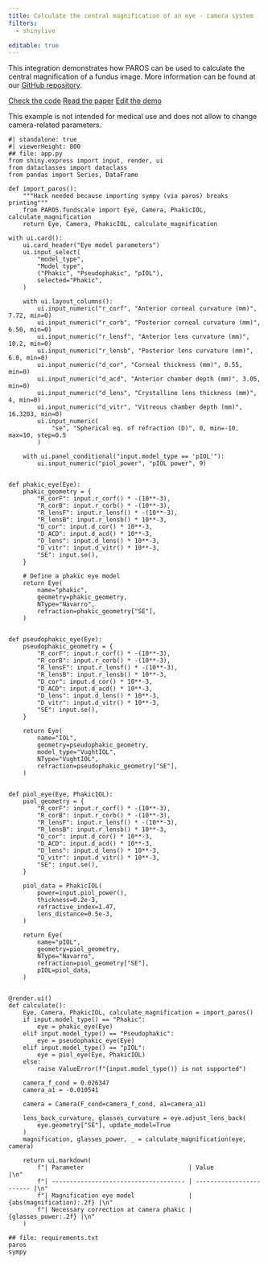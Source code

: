 ```yaml
---
title: Calculate the central magnification of an eye - camera system
filters:
  - shinylive

editable: true
---
```


This integration demonstrates how PAROS can be used to calculate the central magnification of a fundus image. More information can be found at our [GitHub repository](https://github.com/MREYE-LUMC/PAROS).

[Check the code](https://github.com/MREYE-LUMC/PAROS){.btn .btn-outline-primary .btn role="button"}
[Read the paper](https://doi.org/10.1167/iovs.65.1.43){.btn .btn-outline-primary .btn role="button"}
<!-- Note: the edit.html file is generated automatically. -->
[Edit the demo](edit.html){.btn .btn-outline-primary .btn role="button" .external}

::: {.callout-warning}
This example is not intended for medical use and does not allow to change camera-related parameters.
:::

:::{.column-screen-inset}
```shinylive-python
#| standalone: true
#| viewerHeight: 800
## file: app.py
from shiny.express import input, render, ui
from dataclasses import dataclass
from pandas import Series, DataFrame

def import_paros():
    """Hack needed because importing sympy (via paros) breaks printing"""
    from PAROS.fundscale import Eye, Camera, PhakicIOL, calculate_magnification
    return Eye, Camera, PhakicIOL, calculate_magnification

with ui.card():
    ui.card_header("Eye model parameters")
    ui.input_select(
        "model_type",
        "Model type",
        ("Phakic", "Pseudophakic", "pIOL"),
        selected="Phakic",
    )

    with ui.layout_columns():
        ui.input_numeric("r_corf", "Anterior corneal curvature (mm)", 7.72, min=0)
        ui.input_numeric("r_corb", "Posterior corneal curvature (mm)", 6.50, min=0)
        ui.input_numeric("r_lensf", "Anterior lens curvature (mm)", 10.2, min=0)
        ui.input_numeric("r_lensb", "Posterior lens curvature (mm)", 6.0, min=0)
        ui.input_numeric("d_cor", "Corneal thickness (mm)", 0.55, min=0)
        ui.input_numeric("d_acd", "Anterior chamber depth (mm)", 3.05, min=0)
        ui.input_numeric("d_lens", "Crystalline lens thickness (mm)", 4, min=0)
        ui.input_numeric("d_vitr", "Vitreous chamber depth (mm)", 16.3203, min=0)
        ui.input_numeric(
            "se", "Spherical eq. of refraction (D)", 0, min=-10, max=10, step=0.5
        )

    with ui.panel_conditional("input.model_type == 'pIOL'"):
        ui.input_numeric("piol_power", "pIOL power", 9)


def phakic_eye(Eye):
    phakic_geometry = {
        "R_corF": input.r_corf() * -(10**-3),
        "R_corB": input.r_corb() * -(10**-3),
        "R_lensF": input.r_lensf() * -(10**-3),
        "R_lensB": input.r_lensb() * 10**-3,
        "D_cor": input.d_cor() * 10**-3,
        "D_ACD": input.d_acd() * 10**-3,
        "D_lens": input.d_lens() * 10**-3,
        "D_vitr": input.d_vitr() * 10**-3,
        "SE": input.se(),
    }

    # Define a phakic eye model
    return Eye(
        name="phakic",
        geometry=phakic_geometry,
        NType="Navarro",
        refraction=phakic_geometry["SE"],
    )


def pseudophakic_eye(Eye):
    pseudophakic_geometry = {
        "R_corF": input.r_corf() * -(10**-3),
        "R_corB": input.r_corb() * -(10**-3),
        "R_lensF": input.r_lensf() * -(10**-3),
        "R_lensB": input.r_lensb() * 10**-3,
        "D_cor": input.d_cor() * 10**-3,
        "D_ACD": input.d_acd() * 10**-3,
        "D_lens": input.d_lens() * 10**-3,
        "D_vitr": input.d_vitr() * 10**-3,
        "SE": input.se(),
    }

    return Eye(
        name="IOL",
        geometry=pseudophakic_geometry,
        model_type="VughtIOL",
        NType="VughtIOL",
        refraction=pseudophakic_geometry["SE"],
    )


def piol_eye(Eye, PhakicIOL):
    piol_geometry = {
        "R_corF": input.r_corf() * -(10**-3),
        "R_corB": input.r_corb() * -(10**-3),
        "R_lensF": input.r_lensf() * -(10**-3),
        "R_lensB": input.r_lensb() * 10**-3,
        "D_cor": input.d_cor() * 10**-3,
        "D_ACD": input.d_acd() * 10**-3,
        "D_lens": input.d_lens() * 10**-3,
        "D_vitr": input.d_vitr() * 10**-3,
        "SE": input.se(),
    }

    piol_data = PhakicIOL(
        power=input.piol_power(),
        thickness=0.2e-3,
        refractive_index=1.47,
        lens_distance=0.5e-3,
    )

    return Eye(
        name="pIOL",
        geometry=piol_geometry,
        NType="Navarro",
        refraction=piol_geometry["SE"],
        pIOL=piol_data,
    )


@render.ui()
def calculate():
    Eye, Camera, PhakicIOL, calculate_magnification = import_paros()
    if input.model_type() == "Phakic":
        eye = phakic_eye(Eye)
    elif input.model_type() == "Pseudophakic":
        eye = pseudophakic_eye(Eye)
    elif input.model_type() == "pIOL":
        eye = piol_eye(Eye, PhakicIOL)
    else:
        raise ValueError(f"{input.model_type()} is not supported")

    camera_f_cond = 0.026347
    camera_a1 = -0.010541

    camera = Camera(F_cond=camera_f_cond, a1=camera_a1)

    lens_back_curvature, glasses_curvature = eye.adjust_lens_back(
        eye.geometry["SE"], update_model=True
    )
    magnification, glasses_power, _ = calculate_magnification(eye, camera)

    return ui.markdown(
        f"| Parameter                             | Value                    |\n"
        f"| ------------------------------------- | ------------------------ |\n"
        f"| Magnification eye model               | {abs(magnification):.2f} |\n"
        f"| Necessary correction at camera phakic | {glasses_power:.2f} |\n"
    )

## file: requirements.txt
paros
sympy
```
:::